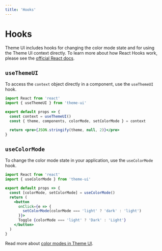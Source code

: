 ```yaml
---
title: 'Hooks'
---
```




# Hooks

Theme UI includes hooks for changing the color mode state and for using the Theme UI context directly.
To learn more about how React Hooks work, please see the [official React docs](https://reactjs.org/docs/hooks-intro.html).

## `useThemeUI`

To access the `context` object directly in a component, use the `useThemeUI` hook.

```jsx
import React from 'react'
import { useThemeUI } from 'theme-ui'

export default props => {
  const context = useThemeUI()
  const { theme, components, colorMode, setColorMode } = context

  return <pre>{JSON.stringify(theme, null, 2)}</pre>
}
```

## `useColorMode`

To change the color mode state in your application, use the `useColorMode` hook.

```jsx
import React from 'react'
import { useColorMode } from 'theme-ui'

export default props => {
  const [colorMode, setColorMode] = useColorMode()
  return (
    <button
      onClick={e => {
        setColorMode(colorMode === 'light' ? 'dark' : 'light')
      }}>
      Toggle {colorMode === 'light' ? 'Dark' : 'Light'}
    </button>
  )
}
```

Read more about [color modes in Theme UI](/color-modes).

